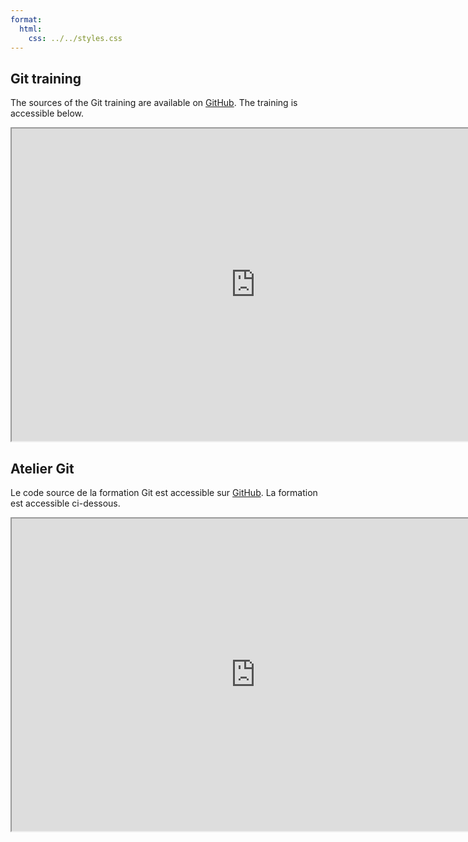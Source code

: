 ```yaml
---
format:
  html:
    css: ../../styles.css
---
```


::: {.content-visible when-profile="english"}
# Git training

The sources of the Git training are available on [GitHub](https://github.com/umr-marbec/git-training){.external target=“_blank”}. The training is accessible below.

```{=html}
<iframe width="780" height="500" src="https://umr-marbec.github.io/git-training/" title="Git training"></iframe>
```
:::

::: {.content-visible when-profile="french"}
# Atelier Git

Le code source de la formation Git est accessible sur [GitHub](https://github.com/umr-marbec/git-training){.external target=“_blank”}. La formation est accessible ci-dessous.

```{=html}
<iframe width="780" height="500" src="https://umr-marbec.github.io/git-training/" title="Git training"></iframe>
```
:::